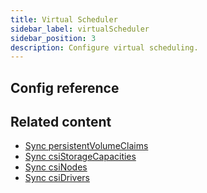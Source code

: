 ```yaml
---
title: Virtual Scheduler
sidebar_label: virtualScheduler
sidebar_position: 3
description: Configure virtual scheduling.
---
```



<VirtualScheduler/>

## Config reference

<VirtualSchedulerConfig/>

## Related content

- [Sync persistentVolumeClaims](/vcluster/vcluster-yaml/sync/to-host/storage/persistent-volume-claims.mdx)
- [Sync csiStorageCapacities](/vcluster/vcluster-yaml/sync/from-host/csi-storage-capacities.mdx)
- [Sync csiNodes](/vcluster/vcluster-yaml/sync/from-host/csi-nodes.mdx)
- [Sync csiDrivers](/vcluster/vcluster-yaml/sync/from-host/csi-drivers.mdx)